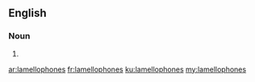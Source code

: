 ==English==

===Noun===
{{head|en|plural}}

# {{plural of|lamellophone|lang=en}}

[[ar:lamellophones]]
[[fr:lamellophones]]
[[ku:lamellophones]]
[[my:lamellophones]]